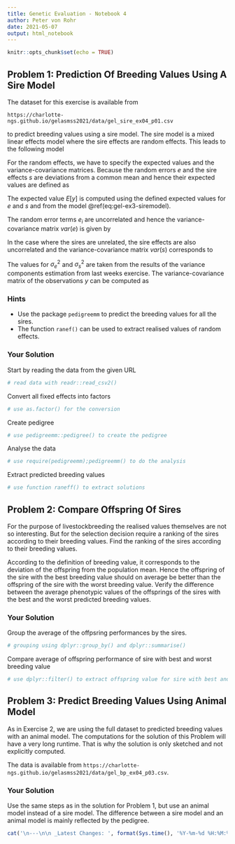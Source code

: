 ```yaml
---
title: Genetic Evaluation - Notebook 4
author: Peter von Rohr
date: 2021-05-07
output: html_notebook
---
```



```r
knitr::opts_chunk$set(echo = TRUE)
```


## Problem 1: Prediction Of Breeding Values Using A Sire Model

The dataset for this exercise is available from 

`https://charlotte-ngs.github.io/gelasmss2021/data/gel_sire_ex04_p01.csv` 

to predict breeding values using a sire model. The sire model is a mixed linear effects model where the sire effects are random effects. This leads to the following model

\begin{equation}
y = Xb + Zs +e
(\#eq:gel-ex3-siremodel)
\end{equation}

\begin{tabular}{lll}
where  &       &  \\
       &  $y$  &  vector of length $n$ of observations \\
       &  $b$  &  vector of length $p$ of fixed effects \\
       &  $s$  &  vector of length $q$ of random sire effects \\
       &  $e$  &  vector of length $n$ of random errors
\end{tabular}

For the random effects, we have to specify the expected values and the variance-covariance matrices. Because the random errors $e$ and the sire effects $s$ are deviations from a common mean and hence their expected values are defined as 

\begin{align}
E\left[ e \right] = 0 \notag \\
E\left[ s \right] = 0 \notag \\
E\left[ y \right] = Xb \notag
\end{align}

The expected value $E\left[ y \right]$ is computed using the defined expected values for $e$ and $s$ and from the model \@ref(eq:gel-ex3-siremodel). 

The random error terms $e_i$ are uncorrelated and hence the variance-covariance matrix $var(e)$ is given by 

\begin{equation}
var(e) = I * \sigma_e^2 \notag
\end{equation}

In the case where the sires are unrelated, the sire effects are also uncorrelated and the variance-covariance matrix $var(s)$ corresponds to 

\begin{equation}
var(s) = I * \sigma_s^2 \notag
\end{equation}

The values for $\sigma_e^2$ and $\sigma_s^2$ are taken from the results of the variance components estimation from last weeks exercise. The variance-covariance matrix of the observations $y$ can be computed as 

\begin{equation}
var(y) = ZZ^T * \sigma_s^2 + I * \sigma_e^2 \notag
\end{equation}


### Hints
* Use the package `pedigreemm` to predict the breeding values for all the sires.
* The function `ranef()` can be used to extract realised values of random effects.



### Your Solution
Start by reading the data from the given URL

```r
# read data with readr::read_csv2()

```

Convert all fixed effects into factors

```r
# use as.factor() for the conversion

```

Create pedigree

```r
# use pedigreemm::pedigree() to create the pedigree

```

Analyse the data

```r
# use require(pedigreemm);pedigreemm() to do the analysis

```

Extract predicted breeding values

```r
# use function raneff() to extract solutions
```






## Problem 2: Compare Offspring Of Sires
For the purpose of livestockbreeding the realised values themselves are not so interesting. But for the selection decision require a ranking of the sires according to their breeding values. Find the ranking of the sires according to their breeding values. 

According to the definition of breeding value, it corresponds to the deviation of the offspring from the population mean. Hence the offspring of the sire with the best breeding value should on average be better than the offspring of the sire with the worst breeding value. Verify the difference between the average phenotypic values of the offsprings of the sires with the best and the worst predicted breeding values.


### Your Solution
Group the average of the offpsring performances by the sires. 

```r
# grouping using dplyr::group_by() and dplyr::summarise()

```

Compare average of offspring performance of sire with best and worst breeding value

```r
# use dplyr::filter() to extract offspring value for sire with best and worst predicted breeding value

```





## Problem 3: Predict Breeding Values Using Animal Model
As in Exercise 2, we are using the full dataset to predicted breeding values with an animal model. The computations for the solution of this Problem will have a very long runtime. That is why the solution is only sketched and not explicitly computed. 

The data is available from `https://charlotte-ngs.github.io/gelasmss2021/data/gel_bp_ex04_p03.csv`. 


### Your Solution
Use the same steps as in the solution for Problem 1, but use an animal model instead of a sire model. The difference between a sire model and an animal model is mainly reflected by the pedigree.



 


```r
cat('\n---\n\n _Latest Changes: ', format(Sys.time(), '%Y-%m-%d %H:%M:%S'), ' (', Sys.info()['user'], ')_\n', sep = '')
```
 
